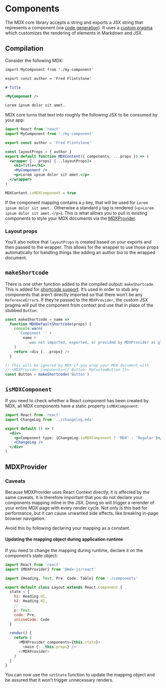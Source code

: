 # Components

The MDX core library accepts a string and exports a JSX string
that represents a component (via [code generation][code-generation]).
It uses a [custom pragma](/blog/custom-pragma) which customizes
the rendering of elements in Markdown and JSX.

## Compilation

Consider the following MDX:

```markdown
import MyComponent from './my-component'

export const author = 'Fred Flintstone'

# Title

<MyComponent />

Lorem ipsum dolor sit amet.
```

MDX core turns that text into roughly the following JSX to be consumed by your
app:

```jsx
import React from 'react'
import MyComponent from './my-component'

export const author = 'Fred Flintstone'

const layoutProps = { author }
export default function MDXContent({ components, ...props }) => (
  <wrapper {...props} {...layoutProps}>
    <h1>Title</h1>
    <MyComponent />
    <p>Lorem ipsum dolor sit amet.</p>
  </wrapper>
)

MDXContent.isMDXComponent = true
```

If the component mapping contains a `p` key, that will be used for
`Lorem ipsum dolor sit amet.`.
Otherwise a standard `p` tag is rendered (`<p>Lorem ipsum dolor sit amet.</p>`).
This is what allows you to pull in existing components to style your MDX
documents via the [MDXProvider](#mdxprovider).

### Layout props

You’ll also notice that `layoutProps` is created based on your exports
and then passed to the wrapper.
This allows for the wrapper to use those props automatically for handling things
like adding an author bio to the wrapped document.

## `makeShortcode`

There is one other function added to the compiled output: `makeShortcode`.
This is added for [shortcode support](/blog/shortcodes).
It’s used in order to stub any components that aren’t directly imported so that
there won’t be any `ReferenceError`s.
If they’re passed to the `MDXProvider`, the custom JSX pragma will pull the
component from context and use that in place of the stubbed `Button`:

```js
const makeShortcode = name =>
  function MDXDefaultShortcode(props) {
    console.warn(
      'Component `' +
        name +
        '` was not imported, exported, or provided by MDXProvider as global scope'
    )
    return <div {...props} />
  }

// This will be ignored by MDX if you wrap your MDX document with
// <MDXProvider components={{ Button: MyCustomButton }}>
const Button = makeShortcode('Button')
```

## `isMDXComponent`

If you need to check whether a React component has been created by MDX,
all MDX components have a static property `isMDXComponent`:

```jsx
import React from 'react'
import ChangeLog from '../changelog.mdx'

export default () => (
  <div>
    <p>Component type: {ChangeLog.isMDXComponent ? 'MDX' : 'Regular'}</p>
    <ChangeLog />
  </div>
)
```

## MDXProvider

### Caveats

Because MDXProvider uses React Context directly, it is affected by the same
caveats.
It is therefore important that you do not declare your components mapping inline
in the JSX.
Doing so will trigger a rerender of your entire MDX page with every render
cycle.
Not only is this bad for performance, but it can cause unwanted side affects,
like breaking in-page browser navigation.

Avoid this by following declaring your mapping as a constant.

#### Updating the mapping object during application runtime

If you need to change the mapping during runtime, declare it on the componentʼs
state object:

```js
import React from 'react'
import {MDXProvider} from '@mdx-js/react'

import {Heading, Text, Pre, Code, Table} from './components'

export default class Layout extends React.Component {
  state = {
    h1: Heading.H1,
    h2: Heading.H2,
    // ...
    p: Text,
    code: Pre,
    inlineCode: Code
  }

  render() {
    return (
      <MDXProvider components={this.state}>
        <main {...this.props} />
      </MDXProvider>
    )
  }
}
```

You can now use the `setState` function to update the mapping object and be
assured that it wonʼt trigger unnecessary renders.

[code-generation]: https://en.wikipedia.org/wiki/Code_generation_\(compiler\)
